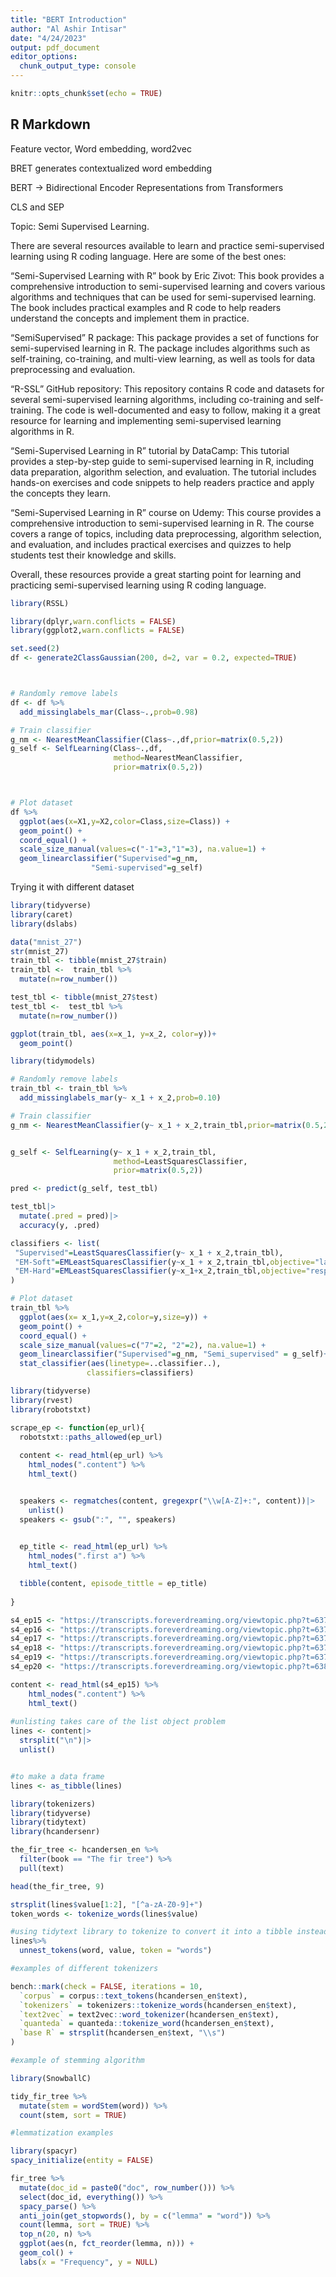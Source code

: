```yaml
---
title: "BERT Introduction"
author: "Al Ashir Intisar"
date: "4/24/2023"
output: pdf_document
editor_options: 
  chunk_output_type: console
---
```


```r
knitr::opts_chunk$set(echo = TRUE)
```

## R Markdown

Feature vector, Word embedding, word2vec

BRET generates contextualized word embedding 

BERT -> Bidirectional Encoder Representations from Transformers 

CLS and SEP


Topic: Semi Supervised Learning. 

There are several resources available to learn and practice semi-supervised learning using R coding language. Here are some of the best ones:

"Semi-Supervised Learning with R" book by Eric Zivot: This book provides a comprehensive introduction to semi-supervised learning and covers various algorithms and techniques that can be used for semi-supervised learning. The book includes practical examples and R code to help readers understand the concepts and implement them in practice.

"SemiSupervised" R package: This package provides a set of functions for semi-supervised learning in R. The package includes algorithms such as self-training, co-training, and multi-view learning, as well as tools for data preprocessing and evaluation.

"R-SSL" GitHub repository: This repository contains R code and datasets for several semi-supervised learning algorithms, including co-training and self-training. The code is well-documented and easy to follow, making it a great resource for learning and implementing semi-supervised learning algorithms in R.

"Semi-Supervised Learning in R" tutorial by DataCamp: This tutorial provides a step-by-step guide to semi-supervised learning in R, including data preparation, algorithm selection, and evaluation. The tutorial includes hands-on exercises and code snippets to help readers practice and apply the concepts they learn.

"Semi-Supervised Learning in R" course on Udemy: This course provides a comprehensive introduction to semi-supervised learning in R. The course covers a range of topics, including data preprocessing, algorithm selection, and evaluation, and includes practical exercises and quizzes to help students test their knowledge and skills.

Overall, these resources provide a great starting point for learning and practicing semi-supervised learning using R coding language.


```r
library(RSSL)
```


```r
library(dplyr,warn.conflicts = FALSE)
library(ggplot2,warn.conflicts = FALSE)

set.seed(2)
df <- generate2ClassGaussian(200, d=2, var = 0.2, expected=TRUE)



# Randomly remove labels
df <- df %>% 
  add_missinglabels_mar(Class~.,prob=0.98) 

# Train classifier
g_nm <- NearestMeanClassifier(Class~.,df,prior=matrix(0.5,2))
g_self <- SelfLearning(Class~.,df,
                       method=NearestMeanClassifier,
                       prior=matrix(0.5,2))



# Plot dataset
df %>% 
  ggplot(aes(x=X1,y=X2,color=Class,size=Class)) +
  geom_point() +
  coord_equal() +
  scale_size_manual(values=c("-1"=3,"1"=3), na.value=1) +
  geom_linearclassifier("Supervised"=g_nm,
                  "Semi-supervised"=g_self)

```


Trying it with different dataset

```r
library(tidyverse)
library(caret)
library(dslabs)
```


```r
data("mnist_27")
str(mnist_27)
train_tbl <- tibble(mnist_27$train)
train_tbl <-  train_tbl %>%
  mutate(n=row_number())

test_tbl <- tibble(mnist_27$test)
test_tbl <-  test_tbl %>%
  mutate(n=row_number())

ggplot(train_tbl, aes(x=x_1, y=x_2, color=y))+
  geom_point()

```


```r
library(tidymodels)
```


```r
# Randomly remove labels
train_tbl <- train_tbl %>% 
  add_missinglabels_mar(y~ x_1 + x_2,prob=0.10) 

# Train classifier
g_nm <- NearestMeanClassifier(y~ x_1 + x_2,train_tbl,prior=matrix(0.5,2))


g_self <- SelfLearning(y~ x_1 + x_2,train_tbl,
                       method=LeastSquaresClassifier,
                       prior=matrix(0.5,2))

pred <- predict(g_self, test_tbl)

test_tbl|>
  mutate(.pred = pred)|>
  accuracy(y, .pred)

classifiers <- list(
 "Supervised"=LeastSquaresClassifier(y~ x_1 + x_2,train_tbl),
 "EM-Soft"=EMLeastSquaresClassifier(y~x_1 + x_2,train_tbl,objective="label"),
 "EM-Hard"=EMLeastSquaresClassifier(y~x_1+x_2,train_tbl,objective="responsibility")
)

# Plot dataset
train_tbl %>% 
  ggplot(aes(x= x_1,y=x_2,color=y,size=y)) +
  geom_point() +
  coord_equal() +
  scale_size_manual(values=c("7"=2, "2"=2), na.value=1) +
  geom_linearclassifier("Supervised"=g_nm, "Semi_supervised" = g_self)+
  stat_classifier(aes(linetype=..classifier..),
                 classifiers=classifiers)
```


```r
library(tidyverse)
library(rvest)
library(robotstxt)
```


```r
scrape_ep <- function(ep_url){
  robotstxt::paths_allowed(ep_url) 
  
  content <- read_html(ep_url) %>%
    html_nodes(".content") %>%
    html_text()


  speakers <- regmatches(content, gregexpr("\\w[A-Z]+:", content))|>
    unlist()
  speakers <- gsub(":", "", speakers)
  

  ep_title <- read_html(ep_url) %>%
    html_nodes(".first a") %>%
    html_text()

  tibble(content, episode_tittle = ep_title)
  
}
```


```r
s4_ep15 <- "https://transcripts.foreverdreaming.org/viewtopic.php?t=6375"
s4_ep16 <- "https://transcripts.foreverdreaming.org/viewtopic.php?t=6376"
s4_ep17 <- "https://transcripts.foreverdreaming.org/viewtopic.php?t=6377"
s4_ep18 <- "https://transcripts.foreverdreaming.org/viewtopic.php?t=6378"
s4_ep19 <- "https://transcripts.foreverdreaming.org/viewtopic.php?t=6379"
s4_ep20 <- "https://transcripts.foreverdreaming.org/viewtopic.php?t=6380"
```

```r
content <- read_html(s4_ep15) %>%
    html_nodes(".content") %>%
    html_text()
  
#unlisting takes care of the list object problem   
lines <- content|>
  strsplit("\n")|>
  unlist()    


#to make a data frame
lines <- as_tibble(lines)
```


```r
library(tokenizers)
library(tidyverse)
library(tidytext)
library(hcandersenr)
```

```r
the_fir_tree <- hcandersen_en %>%
  filter(book == "The fir tree") %>%
  pull(text)

head(the_fir_tree, 9)

strsplit(lines$value[1:2], "[^a-zA-Z0-9]+")
token_words <- tokenize_words(lines$value)
```


```r

#using tidytext library to tokenize to convert it into a tibble instead of a vector
lines%>%
  unnest_tokens(word, value, token = "words")
```


```r
#examples of different tokenizers 

bench::mark(check = FALSE, iterations = 10,
  `corpus` = corpus::text_tokens(hcandersen_en$text),
  `tokenizers` = tokenizers::tokenize_words(hcandersen_en$text),
  `text2vec` = text2vec::word_tokenizer(hcandersen_en$text),
  `quanteda` = quanteda::tokenize_word(hcandersen_en$text),
  `base R` = strsplit(hcandersen_en$text, "\\s")
)
```


```r
#example of stemming algorithm 

library(SnowballC)

tidy_fir_tree %>%
  mutate(stem = wordStem(word)) %>%
  count(stem, sort = TRUE)
```


```r
#lemmatization examples 

library(spacyr)
spacy_initialize(entity = FALSE)

fir_tree %>%
  mutate(doc_id = paste0("doc", row_number())) %>%
  select(doc_id, everything()) %>%
  spacy_parse() %>%
  anti_join(get_stopwords(), by = c("lemma" = "word")) %>%
  count(lemma, sort = TRUE) %>%
  top_n(20, n) %>%
  ggplot(aes(n, fct_reorder(lemma, n))) +
  geom_col() +
  labs(x = "Frequency", y = NULL)
```


